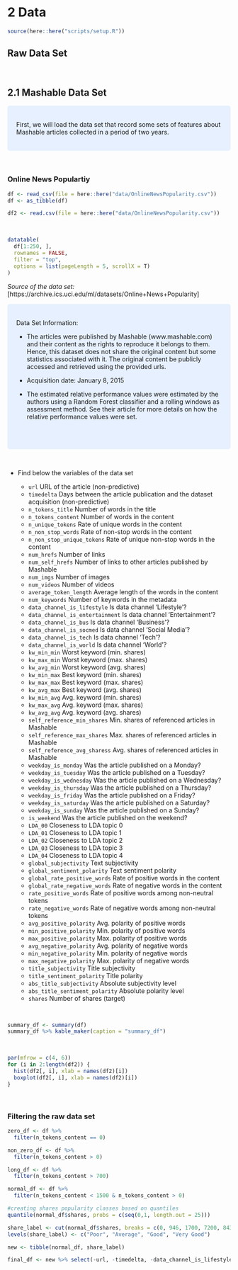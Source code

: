 # 2 Data

```r
source(here::here("scripts/setup.R"))
```

## Raw Data Set

<br>

## 2.1 Mashable Data Set

<style>
div.blue { background-color:#e6f0ff; border-radius: 5px; padding: 20px;}
</style>
<div class = "blue">
First, we will load the data set that record some sets of features about Mashable articles collected in a period of two years.
</div>

<br>

### Online News Populartiy
```r
df <- read_csv(file = here::here("data/OnlineNewsPopularity.csv"))
df <- as_tibble(df)
```

```r
df2 <- read.csv(file = here::here("data/OnlineNewsPopularity.csv"))
```
<br>

```r
datatable(
  df[1:250, ],
  rownames = FALSE,
  filter = "top",
  options = list(pageLength = 5, scrollX = T)
)
```

_Source of the data set:_ [https://archive.ics.uci.edu/ml/datasets/Online+News+Popularity]

<style>
div.blue { background-color:#e6f0ff; border-radius: 5px; padding: 20px;}
</style>
<div class = "blue">

Data Set Information:

* The articles were published by Mashable (www.mashable.com) and their content as the rights to reproduce it belongs to them. Hence, this dataset does not share the original content but some statistics associated with it. The original content be publicly accessed and retrieved using the provided urls.

* Acquisition date: January 8, 2015

* The estimated relative performance values were estimated by the authors using a Random Forest classifier and a rolling windows as assessment method. See their article for more details on how the relative performance values were set.

<br>

</div>

<br>

* Find below the variables of the data set


  + `url` URL of the article (non-predictive)
  + `timedelta`  Days between the article publication and the dataset acquisition (non-predictive)
  + `n_tokens_title` Number of words in the title 
  + `n_tokens_content` Number of words in the content
  + `n_unique_tokens` Rate of unique words in the content
  + `n_non_stop_words` Rate of non-stop words in the content
  + `n_non_stop_unique_tokens` Rate of unique non-stop words in the content
  + `num_hrefs` Number of links 
  + `num_self_hrefs` Number of links to other articles published by Mashable
  + `num_imgs` Number of images
  + `num_videos` Number of videos
  + `average_token_length` Average length of the words in the content
  + `num_keywords` Number of keywords in the metadata 
  + `data_channel_is_lifestyle` Is data channel 'Lifestyle'?
  + `data_channel_is_entertainment` Is data channel 'Entertainment'?
  + `data_channel_is_bus` Is data channel 'Business'?
  + `data_channel_is_socmed` Is data channel 'Social Media'?
  + `data_channel_is_tech` Is data channel 'Tech'?
  + `data_channel_is_world` Is data channel 'World'?
  + `kw_min_min` Worst keyword (min. shares)
  + `kw_max_min` Worst keyword (max. shares)
  + `kw_avg_min` Worst keyword (avg. shares)
  + `kw_min_max` Best keyword (min. shares)
  + `kw_max_max` Best keyword (max. shares)
  + `kw_avg_max` Best keyword (avg. shares)
  + `kw_min_avg` Avg. keyword (min. shares)
  + `kw_max_avg` Avg. keyword (max. shares)
  + `kw_avg_avg` Avg. keyword (avg. shares)
  + `self_reference_min_shares` Min. shares of referenced articles in Mashable
  + `self_reference_max_shares` Max. shares of referenced articles in Mashable
  + `self_reference_avg_sharess` Avg. shares of referenced articles in Mashable
  + `weekday_is_monday` Was the article published on a Monday?
  + `weekday_is_tuesday` Was the article published on a Tuesday?
  + `weekday_is_wednesday` Was the article published on a Wednesday?
  + `weekday_is_thursday` Was the article published on a Thursday?
  + `weekday_is_friday` Was the article published on a Friday?
  + `weekday_is_saturday` Was the article published on a Saturday?
  + `weekday_is_sunday` Was the article published on a Sunday?
  + `is_weekend` Was the article published on the weekend?
  + `LDA_00` Closeness to LDA topic 0
  + `LDA_01` Closeness to LDA topic 1
  + `LDA_02` Closeness to LDA topic 2
  + `LDA_03` Closeness to LDA topic 3
  + `LDA_04` Closeness to LDA topic 4
  + `global_subjectivity` Text subjectivity
  + `global_sentiment_polarity` Text sentiment polarity
  + `global_rate_positive_words` Rate of positive words in the content
  + `global_rate_negative_words` Rate of negative words in the content
  + `rate_positive_words` Rate of positive words among non-neutral tokens
  + `rate_negative_words` Rate of negative words among non-neutral tokens
  + `avg_positive_polarity` Avg. polarity of positive words
  + `min_positive_polarity` Min. polarity of positive words
  + `max_positive_polarity` Max. polarity of positive words
  + `avg_negative_polarity` Avg. polarity of negative words
  + `min_negative_polarity` Min. polarity of negative words
  + `max_negative_polarity` Max. polarity of negative words
  + `title_subjectivity` Title subjectivity
  + `title_sentiment_polarity` Title polarity
  + `abs_title_subjectivity` Absolute subjectivity level
  + `abs_title_sentiment_polarity` Absolute polarity level
  + `shares` Number of shares (target)

<br>

```r
summary_df <- summary(df)
summary_df %>% kable_maker(caption = "summary_df")
```

<br>

```r
par(mfrow = c(4, 6))
for (i in 2:length(df2)) {
  hist(df2[, i], xlab = names(df2)[i])
  boxplot(df2[, i], xlab = names(df2)[i])
}
```


<br>


### Filtering the raw data set

```r
zero_df <- df %>%
  filter(n_tokens_content == 0)
```

```r
non_zero_df <- df %>%
  filter(n_tokens_content > 0)
```

```r
long_df <- df %>%
  filter(n_tokens_content > 700)
```

```r
normal_df <- df %>%
  filter(n_tokens_content < 1500 & n_tokens_content > 0)
```

```r
#creating shares popularity classes based on quantiles
quantile(normal_df$shares, probs = c(seq(0,1, length.out = 25)))

share_label <- cut(normal_df$shares, breaks = c(0, 946, 1700, 7200, 843300))
levels(share_label) <- c("Poor", "Average", "Good", "Very Good")

new <- tibble(normal_df, share_label)
```

```r
final_df <- new %>% select(-url, -timedelta, -data_channel_is_lifestyle, -data_channel_is_entertainment, -data_channel_is_bus, -data_channel_is_socmed, -data_channel_is_tech, -data_channel_is_world, -weekday_is_monday, -weekday_is_tuesday, -weekday_is_wednesday, -weekday_is_thursday, -weekday_is_friday, -weekday_is_saturday, -weekday_is_sunday, -kw_min_min, -kw_max_min, -kw_avg_min, -kw_min_max, -kw_max_max, -kw_avg_max, -kw_min_avg, -kw_max_avg, -kw_avg_avg, -self_reference_min_shares, -self_reference_max_shares, -min_positive_polarity, -max_positive_polarity, -min_negative_polarity, -max_negative_polarity, -num_self_hrefs, -LDA_00, -LDA_01, -LDA_02, -LDA_03, -LDA_04, -abs_title_subjectivity, -abs_title_sentiment_polarity, -avg_positive_polarity, -avg_negative_polarity, -global_rate_negative_words, -global_rate_positive_words)
```
